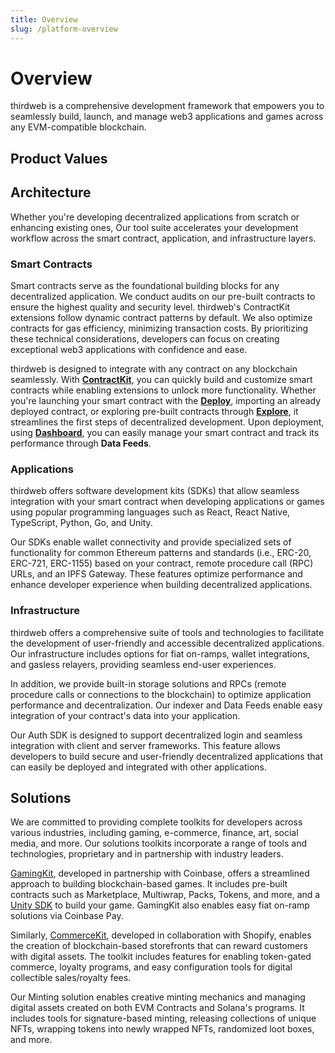 ```yaml
---
title: Overview
slug: /platform-overview
---
```


# Overview

thirdweb is a comprehensive development framework that empowers you to seamlessly
build, launch, and manage web3 applications and games across any EVM-compatible blockchain.

## Product Values

## Architecture

Whether you're developing decentralized applications from scratch or enhancing existing ones,
Our tool suite accelerates your development workflow across the smart contract, application, and infrastructure layers.

### Smart Contracts

Smart contracts serve as the foundational building blocks for any decentralized application.
We conduct audits on our pre-built contracts to ensure the highest quality and security level.
thirdweb's ContractKit extensions follow dynamic contract patterns by default. We also optimize contracts for gas efficiency, minimizing transaction costs.
By prioritizing these technical considerations, developers can focus on creating exceptional web3 applications with confidence and ease.

thirdweb is designed to integrate with any contract on any blockchain seamlessly. With [**ContractKit**](/contractkit), you can quickly build and customize smart contracts while enabling extensions to unlock more functionality.
Whether you're launching your smart contract with the [**Deploy**](/deploy), importing an already deployed contract, or exploring pre-built contracts through [**Explore**](/explore),
it streamlines the first steps of decentralized development.
Upon deployment, using [**Dashboard**](/dashboard), you can easily manage your smart contract and track its performance through **Data Feeds**.

### Applications

thirdweb offers software development kits (SDKs) that allow seamless integration with your smart contract when developing applications or games using popular programming languages such as React, React Native, TypeScript, Python, Go, and Unity.

Our SDKs enable wallet connectivity and provide specialized sets of functionality for common Ethereum patterns and standards (i.e., ERC-20, ERC-721, ERC-1155) based on your contract, remote procedure call (RPC) URLs, and an IPFS Gateway.
These features optimize performance and enhance developer experience when building decentralized applications.

### Infrastructure

thirdweb offers a comprehensive suite of tools and technologies to facilitate the development of user-friendly and accessible decentralized applications. Our infrastructure includes options for fiat on-ramps, wallet integrations, and gasless relayers, providing seamless end-user experiences.

In addition, we provide built-in storage solutions and RPCs (remote procedure calls or connections to the blockchain) to optimize application performance and decentralization. Our indexer and Data Feeds enable easy integration of your contract's data into your application.

Our Auth SDK is designed to support decentralized login and seamless integration with client and server frameworks. This feature allows developers to build secure and user-friendly decentralized applications that can easily be deployed and integrated with other applications.

## Solutions

We are committed to providing complete toolkits for developers across various industries,
including gaming, e-commerce, finance, art, social media, and more. Our solutions toolkits incorporate
a range of tools and technologies, proprietary and in partnership with industry leaders.

[GamingKit](/gamingkit), developed in partnership with Coinbase, offers a streamlined approach to building blockchain-based games.
It includes pre-built contracts such as Marketplace, Multiwrap, Packs, Tokens, and more, and a [Unity SDK](/unity) to build your game.
GamingKit also enables easy fiat on-ramp solutions via Coinbase Pay.

Similarly, [CommerceKit](/commercekit), developed in collaboration with Shopify, enables the creation of blockchain-based storefronts that can reward customers with digital assets.
The toolkit includes features for enabling token-gated commerce, loyalty programs, and easy configuration tools for digital collectible sales/royalty fees.

Our Minting solution enables creative minting mechanics and managing digital assets created on both EVM Contracts and Solana's programs.
It includes tools for signature-based minting, releasing collections of unique NFTs, wrapping tokens into newly wrapped NFTs, randomized loot boxes, and more.
